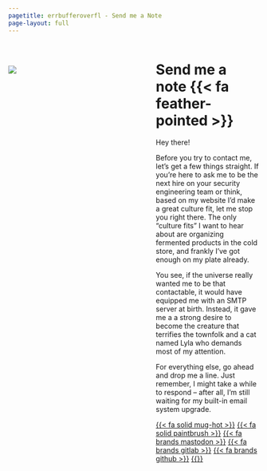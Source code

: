 ```yaml
---
pagetitle: errbufferoverfl - Send me a Note
page-layout: full
---
```


::: columns
::: {.column width="50%"}
<br>
<br>
![](/imgs/contact-me.png){fig-alt="Vintage engraving of person stabbing self in head."}
:::

::: {.column width="5%"}
<!-- empty column to create gap -->
:::

::: {.column width="45%"}

# Send me a note {{< fa feather-pointed >}}

Hey there!

Before you try to contact me, let's get a few things straight. If you’re here to ask me to be the next hire on your security engineering team or think, based on my website I'd make a great culture fit, let me stop you right there. The only "culture fits" I want to hear about are organizing fermented products in the cold store, and frankly I've got enough on my plate already.

You see, if the universe really wanted me to be that contactable, it would have equipped me with an SMTP server at birth. Instead, it gave me a a strong desire to become the creature that terrifies the townfolk and a cat named Lyla who demands most of my attention.

For everything else, go ahead and drop me a line. Just remember, I might take a while to respond – after all, I’m still waiting for my built-in email system upgrade.

<a class="link-dark me-1" href="https://ko-fi.com/errbufferoverfl" title="Ko-Fi" target="_blank"rel="noopener">{{< fa solid mug-hot >}}</a>
<a class="link-dark me-1" href="https://mastodon.art/@errbufferoverfl" title="Mastodon" target="_blank" rel="noopener">{{< fa solid paintbrush >}}</a>
<a class="link-dark me-1" href="https://genericsocialmediapage.com/@errbufferoverfl" title="Mastodon" target="_blank" rel="noopener">{{< fa brands mastodon >}}</a>
<a class="link-dark me-1" href="https://gitlab.com/errbufferoverfl" title="Gitlab" target="_blank" rel="noopener">{{< fa brands gitlab >}}</a>
<a class="link-dark me-1" href="https://github.com/errbufferoverfl" title="Github" target="_blank" rel="noopener">{{< fa brands github >}}</a>
<a class="link-dark me-1" href="https://x.com/errbufferoverfl" title="X (formerly Twitter)" target="_blank" rel="noopener">{{<fa brands twitter>}}</a>

:::
:::
